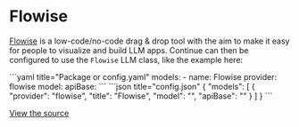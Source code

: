 
# Flowise

[Flowise](https://flowiseai.com/) is a low-code/no-code drag & drop tool with the aim to make it easy for people to visualize and build LLM apps. Continue can then be configured to use the `Flowise` LLM class, like the example here:

<Tabs groupId="config-example">
  <TabItem value="yaml" label="YAML">
  ```yaml title="Package or config.yaml"
  models:
    - name: Flowise
      provider: flowise
      model: <MODEL>
      apiBase: <API_BASE>
  ```
  </TabItem>
  <TabItem value="json" label="JSON">
  ```json title="config.json"
  {
    "models": [
      {
        "provider": "flowise",
        "title": "Flowise",
        "model": "<MODEL>",
        "apiBase": "<API_BASE>"
      }
    ]
  }
  ```
  </TabItem>
</Tabs>

[View the source](https://github.com/continuedev/continue/blob/main/core/llm/llms/Flowise.ts)
